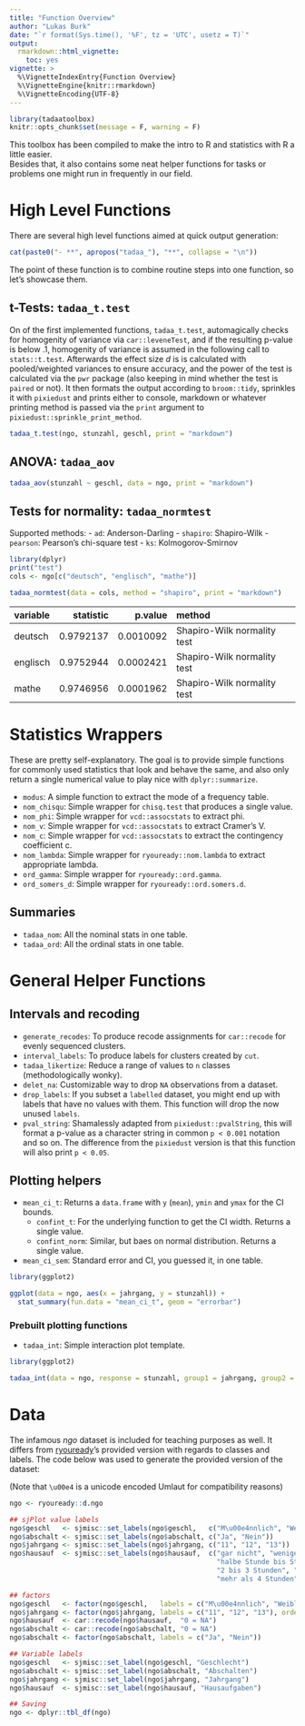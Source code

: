 ```yaml
---
title: "Function Overview"
author: "Lukas Burk"
date: "`r format(Sys.time(), '%F', tz = 'UTC', usetz = T)`"
output: 
  rmarkdown::html_vignette:
    toc: yes
vignette: >
  %\VignetteIndexEntry{Function Overview}
  %\VignetteEngine{knitr::rmarkdown}
  %\VignetteEncoding{UTF-8}
---
```


```r
library(tadaatoolbox)
knitr::opts_chunk$set(message = F, warning = F)
```

This toolbox has been compiled to make the intro to R and statistics with R a little easier.  
Besides that, it also contains some neat helper functions for tasks or problems one might run in frequently in our field.

# High Level Functions

There are several high level functions aimed at quick output generation:

```r
cat(paste0("- **", apropos("tadaa_"), "**", collapse = "\n"))
```

The point of these function is to combine routine steps into one function, so let's showcase them.

## t-Tests: `tadaa_t.test`

On of the first implemented functions, `tadaa_t.test`, automagically checks for homogenity of variance via `car::leveneTest`, and if the resulting p-value is below .1, homogenity of variance is assumed in the following call to `stats::t.test`. Afterwards the effect size $d$ is is calculated with pooled/weighted variances to ensure accuracy, and the power of the test is calculated via the `pwr` package (also keeping in mind whether the test is `paired` or not). It then formats the output according to `broom::tidy`, sprinkles it with `pixiedust` and prints either to console, markdown or whatever printing method is passed via the `print` argument to `pixiedust::sprinkle_print_method`.

```r
tadaa_t.test(ngo, stunzahl, geschl, print = "markdown")
```

## ANOVA: `tadaa_aov`

```r
tadaa_aov(stunzahl ~ geschl, data = ngo, print = "markdown")
```

## Tests for normality: `tadaa_normtest`

Supported methods:
    - `ad`: Anderson-Darling
    - `shapiro`: Shapiro-Wilk
    - `pearson`: Pearson's chi-square test
    - `ks`: Kolmogorov-Smirnov
    
```r
library(dplyr)
print("test")
cols <- ngo[c("deutsch", "englisch", "mathe")]

tadaa_normtest(data = cols, method = "shapiro", print = "markdown")
```

|variable | statistic|   p.value|method                      |
|:--------|---------:|---------:|:---------------------------|
|deutsch  | 0.9792137| 0.0010092|Shapiro-Wilk normality test |
|englisch | 0.9752944| 0.0002421|Shapiro-Wilk normality test |
|mathe    | 0.9746956| 0.0001962|Shapiro-Wilk normality test |

# Statistics Wrappers

These are pretty self-explanatory. The goal is to provide simple functions for commonly used statistics that look and behave the same, and also only return a single numerical value to play nice with `dplyr::summarize`.

* `modus`: A simple function to extract the mode of a frequency table.
* `nom_chisqu`: Simple wrapper for `chisq.test` that produces a single value.
* `nom_phi`: Simple wrapper for `vcd::assocstats` to extract phi.
* `nom_v`: Simple wrapper for `vcd::assocstats` to extract Cramer's V.
* `nom_c`: Simple wrapper for `vcd::assocstats` to extract the contingency coefficient c.
* `nom_lambda`: Simple wrapper for `ryouready::nom.lambda` to extract appropriate lambda.
* `ord_gamma`: Simple wrapper for `ryouready::ord.gamma`.
* `ord_somers_d`: Simple wrapper for `ryouready::ord.somers.d`.

## Summaries

* `tadaa_nom`: All the nominal stats in one table.
* `tadaa_ord`: All the ordinal stats in one table.

# General Helper Functions

## Intervals and recoding

* `generate_recodes`: To produce recode assignments for `car::recode` for evenly sequenced clusters.
* `interval_labels`: To produce labels for clusters created by `cut`.
* `tadaa_likertize`: Reduce a range of values to `n` classes (methodologically wonky).
* `delet_na`: Customizable way to drop `NA` observations from a dataset.
* `drop_labels`: If you subset a `labelled` dataset, you might end up with labels that have no values with them. This function will drop the now unused `labels`.
* `pval_string`: Shamalessly adapted from `pixiedust::pvalString`, this will format a p-value as a character string in common `p < 0.001` notation and so on. The difference from the `pixiedust` version is that this function will also print `p < 0.05`.

## Plotting helpers

* `mean_ci_t`: Returns a `data.frame` with `y` (`mean`), `ymin` and `ymax` for the CI bounds.
    * `confint_t`: For the underlying function to get the CI width. Returns a single value.
    * `confint_norm`: Similar, but baes on normal distribution. Returns a single value.
* `mean_ci_sem`: Standard error and CI, you guessed it, in one table.


```r
library(ggplot2)

ggplot(data = ngo, aes(x = jahrgang, y = stunzahl)) +
  stat_summary(fun.data = "mean_ci_t", geom = "errorbar")
```

### Prebuilt plotting functions

* `tadaa_int`: Simple interaction plot template.

```r
library(ggplot2)

tadaa_int(data = ngo, response = stunzahl, group1 = jahrgang, group2 = geschl, grid = T, brewer_palette = "Set1")
```

# Data

The infamous *ngo* dataset is included for teaching purposes as well. It differs from [ryouready](https://github.com/markheckmann/ryouready)'s provided version with regards to classes and labels. The code below was used to generate the provided version of the dataset:

(Note that `\u00e4` is a unicode encoded Umlaut for compatibility reasons)

```r
ngo <- ryouready::d.ngo

## sjPlot value labels
ngo$geschl   <- sjmisc::set_labels(ngo$geschl,   c("M\u00e4nnlich", "Weiblich"))
ngo$abschalt <- sjmisc::set_labels(ngo$abschalt, c("Ja", "Nein"))
ngo$jahrgang <- sjmisc::set_labels(ngo$jahrgang, c("11", "12", "13"))
ngo$hausauf  <- sjmisc::set_labels(ngo$hausauf,  c("gar nicht", "weniger als halbe Stunde",
                                                   "halbe Stunde bis Stunde", "1 bis 2 Stunden",
                                                   "2 bis 3 Stunden", "3 bis 4 Stunden",
                                                   "mehr als 4 Stunden"))

## factors
ngo$geschl   <- factor(ngo$geschl,   labels = c("M\u00e4nnlich", "Weiblich"))
ngo$jahrgang <- factor(ngo$jahrgang, labels = c("11", "12", "13"), ordered = TRUE)
ngo$hausauf  <- car::recode(ngo$hausauf,  "0 = NA")
ngo$abschalt <- car::recode(ngo$abschalt, "0 = NA")
ngo$abschalt <- factor(ngo$abschalt, labels = c("Ja", "Nein"))

## Variable labels
ngo$geschl   <- sjmisc::set_label(ngo$geschl, "Geschlecht")
ngo$abschalt <- sjmisc::set_label(ngo$abschalt, "Abschalten")
ngo$jahrgang <- sjmisc::set_label(ngo$jahrgang, "Jahrgang")
ngo$hausauf  <- sjmisc::set_label(ngo$hausauf, "Hausaufgaben")

## Saving
ngo <- dplyr::tbl_df(ngo)
```

